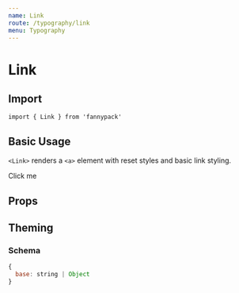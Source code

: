 ```yaml
---
name: Link
route: /typography/link
menu: Typography
---
```



# Link

## Import

`import { Link } from 'fannypack'`

## Basic Usage

`<Link>` renders a `<a>` element with reset styles and basic link styling.

<Playground>
  <Link href="https://google.com">
    Click me
  </Link>
</Playground>

## Props

<PropsTable of={Link} />

## Theming

### Schema

```jsx
{
  base: string | Object
}
```
